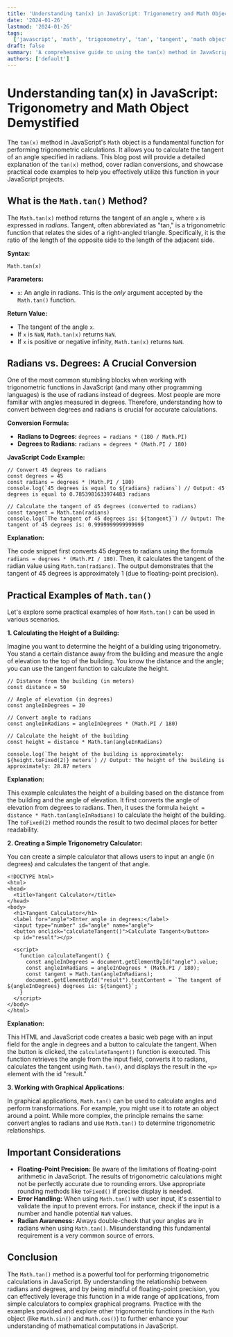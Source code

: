 ```yaml
---
title: 'Understanding tan(x) in JavaScript: Trigonometry and Math Object Demystified'
date: '2024-01-26'
lastmod: '2024-01-26'
tags:
  ['javascript', 'math', 'trigonometry', 'tan', 'tangent', 'math object', 'programming', 'tutorial']
draft: false
summary: 'A comprehensive guide to using the tan(x) method in JavaScript Math object. Learn how to calculate the tangent of an angle, understand radian conversions, and see practical code examples for various use cases.'
authors: ['default']
---
```


# Understanding tan(x) in JavaScript: Trigonometry and Math Object Demystified

The `tan(x)` method in JavaScript's `Math` object is a fundamental function for performing trigonometric calculations. It allows you to calculate the tangent of an angle specified in radians. This blog post will provide a detailed explanation of the `tan(x)` method, cover radian conversions, and showcase practical code examples to help you effectively utilize this function in your JavaScript projects.

## What is the `Math.tan()` Method?

The `Math.tan(x)` method returns the tangent of an angle `x`, where `x` is expressed in _radians_. Tangent, often abbreviated as "tan," is a trigonometric function that relates the sides of a right-angled triangle. Specifically, it is the ratio of the length of the opposite side to the length of the adjacent side.

**Syntax:**

```plaintext
Math.tan(x)
```

**Parameters:**

- `x`: An angle in radians. This is the _only_ argument accepted by the `Math.tan()` function.

**Return Value:**

- The tangent of the angle `x`.
- If `x` is `NaN`, `Math.tan(x)` returns `NaN`.
- If `x` is positive or negative infinity, `Math.tan(x)` returns `NaN`.

## Radians vs. Degrees: A Crucial Conversion

One of the most common stumbling blocks when working with trigonometric functions in JavaScript (and many other programming languages) is the use of radians instead of degrees. Most people are more familiar with angles measured in degrees. Therefore, understanding how to convert between degrees and radians is crucial for accurate calculations.

**Conversion Formula:**

- **Radians to Degrees:** `degrees = radians * (180 / Math.PI)`
- **Degrees to Radians:** `radians = degrees * (Math.PI / 180)`

**JavaScript Code Example:**

```plaintext
// Convert 45 degrees to radians
const degrees = 45
const radians = degrees * (Math.PI / 180)
console.log(`45 degrees is equal to ${radians} radians`) // Output: 45 degrees is equal to 0.7853981633974483 radians

// Calculate the tangent of 45 degrees (converted to radians)
const tangent = Math.tan(radians)
console.log(`The tangent of 45 degrees is: ${tangent}`) // Output: The tangent of 45 degrees is: 0.9999999999999999
```

**Explanation:**

The code snippet first converts 45 degrees to radians using the formula `radians = degrees * (Math.PI / 180)`. Then, it calculates the tangent of the radian value using `Math.tan(radians)`. The output demonstrates that the tangent of 45 degrees is approximately 1 (due to floating-point precision).

## Practical Examples of `Math.tan()`

Let's explore some practical examples of how `Math.tan()` can be used in various scenarios.

**1. Calculating the Height of a Building:**

Imagine you want to determine the height of a building using trigonometry. You stand a certain distance away from the building and measure the angle of elevation to the top of the building. You know the distance and the angle; you can use the tangent function to calculate the height.

```plaintext
// Distance from the building (in meters)
const distance = 50

// Angle of elevation (in degrees)
const angleInDegrees = 30

// Convert angle to radians
const angleInRadians = angleInDegrees * (Math.PI / 180)

// Calculate the height of the building
const height = distance * Math.tan(angleInRadians)

console.log(`The height of the building is approximately: ${height.toFixed(2)} meters`) // Output: The height of the building is approximately: 28.87 meters
```

**Explanation:**

This example calculates the height of a building based on the distance from the building and the angle of elevation. It first converts the angle of elevation from degrees to radians. Then, it uses the formula `height = distance * Math.tan(angleInRadians)` to calculate the height of the building. The `toFixed(2)` method rounds the result to two decimal places for better readability.

**2. Creating a Simple Trigonometry Calculator:**

You can create a simple calculator that allows users to input an angle (in degrees) and calculates the tangent of that angle.

```plaintext
<!DOCTYPE html>
<html>
<head>
  <title>Tangent Calculator</title>
</head>
<body>
  <h1>Tangent Calculator</h1>
  <label for="angle">Enter angle in degrees:</label>
  <input type="number" id="angle" name="angle">
  <button onclick="calculateTangent()">Calculate Tangent</button>
  <p id="result"></p>

  <script>
    function calculateTangent() {
      const angleInDegrees = document.getElementById("angle").value;
      const angleInRadians = angleInDegrees * (Math.PI / 180);
      const tangent = Math.tan(angleInRadians);
      document.getElementById("result").textContent = `The tangent of ${angleInDegrees} degrees is: ${tangent}`;
    }
  </script>
</body>
</html>
```

**Explanation:**

This HTML and JavaScript code creates a basic web page with an input field for the angle in degrees and a button to calculate the tangent. When the button is clicked, the `calculateTangent()` function is executed. This function retrieves the angle from the input field, converts it to radians, calculates the tangent using `Math.tan()`, and displays the result in the `<p>` element with the id "result."

**3. Working with Graphical Applications:**

In graphical applications, `Math.tan()` can be used to calculate angles and perform transformations. For example, you might use it to rotate an object around a point. While more complex, the principle remains the same: convert angles to radians and use `Math.tan()` to determine trigonometric relationships.

## Important Considerations

- **Floating-Point Precision:** Be aware of the limitations of floating-point arithmetic in JavaScript. The results of trigonometric calculations might not be perfectly accurate due to rounding errors. Use appropriate rounding methods like `toFixed()` if precise display is needed.
- **Error Handling:** When using `Math.tan()` with user input, it's essential to validate the input to prevent errors. For instance, check if the input is a number and handle potential `NaN` values.
- **Radian Awareness:** Always double-check that your angles are in radians when using `Math.tan()`. Misunderstanding this fundamental requirement is a very common source of errors.

## Conclusion

The `Math.tan()` method is a powerful tool for performing trigonometric calculations in JavaScript. By understanding the relationship between radians and degrees, and by being mindful of floating-point precision, you can effectively leverage this function in a wide range of applications, from simple calculators to complex graphical programs. Practice with the examples provided and explore other trigonometric functions in the `Math` object (like `Math.sin()` and `Math.cos()`) to further enhance your understanding of mathematical computations in JavaScript.
